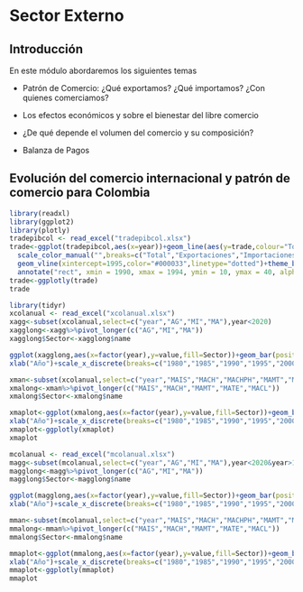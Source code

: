 # Sector Externo

## Introducción

En este módulo abordaremos los siguientes temas

- Patrón de Comercio: ¿Qué exportamos? ¿Qué importamos? ¿Con quienes comerciamos?

- Los efectos económicos y sobre el bienestar del libre comercio

- ¿De qué depende el volumen del comercio y su composición?

- Balanza de Pagos

## Evolución del comercio internacional y patrón de comercio para Colombia

```r
library(readxl)
library(ggplot2)
library(plotly)
tradepibcol <- read_excel("tradepibcol.xlsx")
trade<-ggplot(tradepibcol,aes(x=year))+geom_line(aes(y=trade,colour="Total"))+geom_line(aes(y=exports,colour="Exportaciones"))+geom_line(aes(y=imports,colour="Importaciones"))+
  scale_color_manual("",breaks=c("Total","Exportaciones","Importaciones"),values=c("Total"="black","Exportaciones"="#CC0000","Importaciones"="#009999"))+xlab("Año")+scale_y_continuous("%PIB")+geom_vline(xintercept=1981,color="#000033",linetype="dotted")+
  geom_vline(xintercept=1995,color="#000033",linetype="dotted")+theme_bw() +
  annotate("rect", xmin = 1990, xmax = 1994, ymin = 10, ymax = 40, alpha = .5)
trade<-ggplotly(trade)
trade
```

```r
library(tidyr)
xcolanual <- read_excel("xcolanual.xlsx")
xagg<-subset(xcolanual,select=c("year","AG","MI","MA"),year<2020)
xagglong<-xagg%>%pivot_longer(c("AG","MI","MA"))
xagglong$Sector<-xagglong$name

ggplot(xagglong,aes(x=factor(year),y=value,fill=Sector))+geom_bar(position="fill",stat="identity")+ylab("Porcentaje")+
xlab("Año")+scale_x_discrete(breaks=c("1980","1985","1990","1995","2000","2005","2010","2015","2019"))
```

```r
xman<-subset(xcolanual,select=c("year","MAIS","MACH","MACHPH","MAMT","MAMTOF","MAMTOTEP","MAMTOTTL","MAMTOTIC","MAMTTE","MAMTAU","MATE","MACL"),year>1990&year<2020)
xmalong<-xman%>%pivot_longer(c("MAIS","MACH","MAMT","MATE","MACL"))
xmalong$Sector<-xmalong$name

xmaplot<-ggplot(xmalong,aes(x=factor(year),y=value,fill=Sector))+geom_bar(position="fill",stat="identity")+ylab("Porcentaje")+
xlab("Año")+scale_x_discrete(breaks=c("1980","1985","1990","1995","2000","2005","2010","2015","2019"))
xmaplot<-ggplotly(xmaplot)
xmaplot

```



```r
mcolanual <- read_excel("mcolanual.xlsx")
magg<-subset(mcolanual,select=c("year","AG","MI","MA"),year<2020&year>1979)
magglong<-magg%>%pivot_longer(c("AG","MI","MA"))
magglong$Sector<-magglong$name

ggplot(magglong,aes(x=factor(year),y=value,fill=Sector))+geom_bar(position="fill",stat="identity")+ylab("Porcentaje")+
xlab("Año")+scale_x_discrete(breaks=c("1980","1985","1990","1995","2000","2005","2010","2015","2019"))

```
```r
mman<-subset(mcolanual,select=c("year","MAIS","MACH","MACHPH","MAMT","MAMTOF","MAMTOTEP","MAMTOTTL","MAMTOTIC","MAMTTE","MAMTAU","MATE","MACL"),year>1990&year<2020)
mmalong<-mman%>%pivot_longer(c("MAIS","MACH","MAMT","MATE","MACL"))
mmalong$Sector<-mmalong$name

mmaplot<-ggplot(mmalong,aes(x=factor(year),y=value,fill=Sector))+geom_bar(position="fill",stat="identity")+ylab("Porcentaje")+
xlab("Año")+scale_x_discrete(breaks=c("1980","1985","1990","1995","2000","2005","2010","2015","2019"))
mmaplot<-ggplotly(mmaplot)
mmaplot
```

